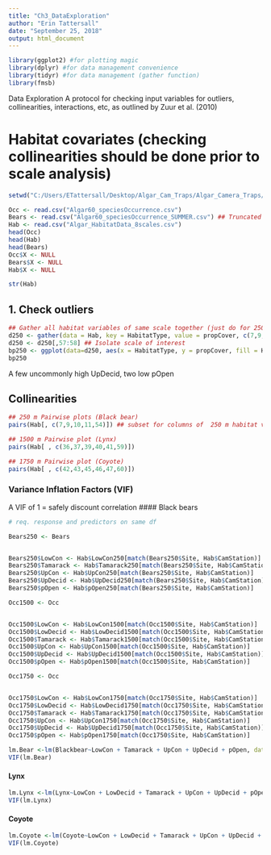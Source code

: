 ```yaml
---
title: "Ch3_DataExploration"
author: "Erin Tattersall"
date: "September 25, 2018"
output: html_document
---
```


```r
library(ggplot2) #for plotting magic
library(dplyr) #for data management convenience
library(tidyr) #for data management (gather function)
library(fmsb)
```

 Data Exploration
   A protocol for checking input variables for outliers, collinearities, interactions, etc, as outlined by Zuur et al. (2010)

# Habitat covariates (checking collinearities should be done prior to scale analysis)
```r
setwd("C:/Users/ETattersall/Desktop/Algar_Cam_Traps/Algar_Camera_Traps/Data")

Occ <- read.csv("Algar60_speciesOccurrence.csv")
Bears <- read.csv("Algar60_speciesOccurrence_SUMMER.csv") ## Truncated for summer -- for Black bears
Hab <- read.csv("Algar_HabitatData_8scales.csv")
head(Occ)
head(Hab)
head(Bears)
Occ$X <- NULL
Bears$X <- NULL
Hab$X <- NULL

str(Hab)
```

## 1. Check outliers
```r
## Gather all habitat variables of same scale together (just do for 250 m for now)
d250 <- gather(data = Hab, key = HabitatType, value = propCover, c(7,9,10,11,54))
d250 <- d250[,57:58] ## Isolate scale of interest
bp250 <- ggplot(data=d250, aes(x = HabitatType, y = propCover, fill = HabitatType)) + geom_boxplot() +theme_classic() + theme(legend.position = "none")
bp250
```
  A few uncommonly high UpDecid, two low pOpen
  
## Collinearities
```r
## 250 m Pairwise plots (Black bear)
pairs(Hab[, c(7,9,10,11,54)]) ## subset for columns of  250 m habitat variables (do each scale separately so its not crazy big)
```
```r
## 1500 m Pairwise plot (Lynx)
pairs(Hab[ , c(36,37,39,40,41,59)])

```
```r
## 1750 m Pairwise plot (Coyote)
pairs(Hab[ , c(42,43,45,46,47,60)])

```
### Variance Inflation Factors (VIF)
  A VIF of 1 = safely discount correlation
#### Black bears
```r
# req. response and predictors on same df

Bears250 <- Bears


Bears250$LowCon <- Hab$LowCon250[match(Bears250$Site, Hab$CamStation)]
Bears250$Tamarack <- Hab$Tamarack250[match(Bears250$Site, Hab$CamStation)]
Bears250$UpCon <- Hab$UpCon250[match(Bears250$Site, Hab$CamStation)]
Bears250$UpDecid <- Hab$UpDecid250[match(Bears250$Site, Hab$CamStation)]
Bears250$pOpen <- Hab$pOpen250[match(Bears250$Site, Hab$CamStation)]

Occ1500 <- Occ


Occ1500$LowCon <- Hab$LowCon1500[match(Occ1500$Site, Hab$CamStation)]
Occ1500$LowDecid <- Hab$LowDecid1500[match(Occ1500$Site, Hab$CamStation)]
Occ1500$Tamarack <- Hab$Tamarack1500[match(Occ1500$Site, Hab$CamStation)]
Occ1500$UpCon <- Hab$UpCon1500[match(Occ1500$Site, Hab$CamStation)]
Occ1500$UpDecid <- Hab$UpDecid1500[match(Occ1500$Site, Hab$CamStation)]
Occ1500$pOpen <- Hab$pOpen1500[match(Occ1500$Site, Hab$CamStation)]

Occ1750 <- Occ


Occ1750$LowCon <- Hab$LowCon1750[match(Occ1750$Site, Hab$CamStation)]
Occ1750$LowDecid <- Hab$LowDecid1750[match(Occ1750$Site, Hab$CamStation)]
Occ1750$Tamarack <- Hab$Tamarack1750[match(Occ1750$Site, Hab$CamStation)]
Occ1750$UpCon <- Hab$UpCon1750[match(Occ1750$Site, Hab$CamStation)]
Occ1750$UpDecid <- Hab$UpDecid1750[match(Occ1750$Site, Hab$CamStation)]
Occ1750$pOpen <- Hab$pOpen1750[match(Occ1750$Site, Hab$CamStation)]
```
```r
lm.Bear <-lm(Blackbear~LowCon + Tamarack + UpCon + UpDecid + pOpen, data = Bears250) 
VIF(lm.Bear)
```
#### Lynx
```r
lm.Lynx <-lm(Lynx~LowCon + LowDecid + Tamarack + UpCon + UpDecid + pOpen, data = Occ1500) 
VIF(lm.Lynx)
```
#### Coyote
```r
lm.Coyote <-lm(Coyote~LowCon + LowDecid + Tamarack + UpCon + UpDecid + pOpen, data = Occ1750) 
VIF(lm.Coyote)
```